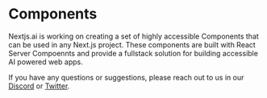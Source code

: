# Components
Nextjs.ai is working on creating a set of highly accessible Components that can be used in any Next.js project. These components are built with React Server Compoennts and provide a fullstack solution for building accessible AI powered web apps.

If you have any questions or suggestions, please reach out to us in our [Discord](https://discord.gg/2F2bHSma) or [Twitter](https://twitter.com/nextjs_ai).